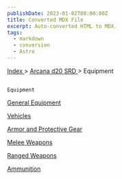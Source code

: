 ```yaml
---
publishDate: 2023-01-02T00:00:00Z
title: Converted MDX File
excerpt: Auto-converted HTML to MDX.
tags:
  - markdown
  - conversion
  - Astro
---
```


[
Index
](-index) >
[
Arcana d20 SRD
](arcana-d20-srd-index) > Equipment

##

    Equipment

[
General Equipment
](arcana-d20-srd-equipment-general-equipment)

[
Vehicles
](arcana-d20-srd-equipment-vehicles)

[
Armor and Protective Gear
](arcana-d20-srd-equipment-armor-and-protective-gear)

[
Melee Weapons
](arcana-d20-srd-equipment-melee-weapons)

[
Ranged Weapons
](arcana-d20-srd-equipment-ranged-weapons)

[
Ammunition
](arcana-d20-srd-equipment-ammunition)
